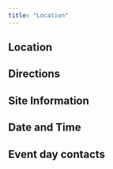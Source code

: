 ```yaml
---
title: "Location"
---
```

## Location

## Directions

## Site Information

## Date and Time

## Event day contacts
